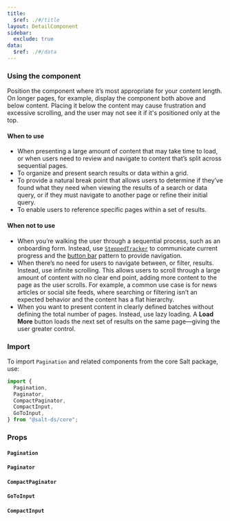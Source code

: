 ```yaml
---
title:
  $ref: ./#/title
layout: DetailComponent
sidebar:
  exclude: true
data:
  $ref: ./#/data
---
```


### Using the component

Position the component where it’s most appropriate for your content length. On longer pages, for example, display the component both above and below content. Placing it below the content may cause frustration and excessive scrolling, and the user may not see it if it's positioned only at the top.

#### When to use

- When presenting a large amount of content that may take time to load, or when users need to review and navigate to content that’s split across sequential pages.
- To organize and present search results or data within a grid.
- To provide a natural break point that allows users to determine if they’ve found what they need when viewing the results of a search or data query, or if they must navigate to another page or refine their initial query.
- To enable users to reference specific pages within a set of results.

#### When not to use

- When you’re walking the user through a sequential process, such as an onboarding form. Instead, use [`SteppedTracker`](../stepped-tracker/index) to communicate current progress and the [button bar](../../../patterns/button-bar) pattern to provide navigation.
- When there’s no need for users to navigate between, or filter, results. Instead, use infinite scrolling. This allows users to scroll through a large amount of content with no clear end point, adding more content to the page as the user scrolls. For example, a common use case is for news articles or social site feeds, where searching or filtering isn’t an expected behavior and the content has a flat hierarchy.
- When you want to present content in clearly defined batches without defining the total number of pages. Instead, use lazy loading. A **Load More** button loads the next set of results on the same page—giving the user greater control.

### Import

To import `Pagination` and related components from the core Salt package, use:

```js
import {
  Pagination,
  Paginator,
  CompactPaginator,
  CompactInput,
  GoToInput,
} from "@salt-ds/core";
```

### Props

#### `Pagination`

<PropsTable packageName="core" componentName="Pagination" />

#### `Paginator`

<PropsTable packageName="core" componentName="Paginator" />

#### `CompactPaginator`

<PropsTable packageName="core" componentName="CompactPaginator" />

#### `GoToInput`

<PropsTable packageName="core" componentName="GoToInput" />

#### `CompactInput`

<PropsTable packageName="core" componentName="CompactInput" />
